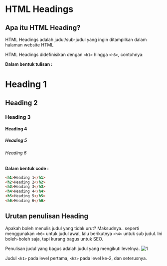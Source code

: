 # HTML Headings
## Apa itu HTML Heading?
HTML Headings adalah judul/sub-judul yang ingin ditampilkan dalam halaman website HTML

HTML Headings didefinisikan dengan `<h1>` hingga `<h6>`, contohnya:

**Dalam bentuk tulisan :**
# Heading 1
## Heading 2
### Heading 3
#### Heading 4
##### Heading 5
###### Heading 6

**Dalam bentuk code :**
```html
<h1>Heading 1</h1>
<h2>Heading 2</h2>
<h3>Heading 3</h3>
<h4>Heading 4</h4>
<h5>Heading 5</h5>
<h6>Heading 6</h6>
```
## Urutan penulisan Heading
Apakah boleh menulis judul yang tidak urut?
Maksudnya.. seperti menggunakan `<h6>` untuk judul awal, lalu berikutnya `<h4>` untuk sub judul.
Ini boleh-boleh saja, tapi kurang bagus untuk SEO.

Penulisan judul yang bagus adalah judul yang mengikuti levelnya.
![1](https://user-images.githubusercontent.com/71414823/135943884-3c7e6846-a227-49be-b326-f12d57ec89ae.png)

Judul `<h1>` pada level pertama, `<h2>` pada level ke-2, dan seterusnya.



